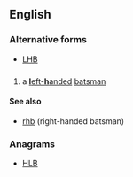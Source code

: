 ==English==

===Alternative forms===
* [[LHB]]

==={{initialism-old|en}}===
{{head|en}}

# {{context|cricket|lang=en}} a [[left-handed|'''l'''eft-'''h'''anded]] [[batsman]]

====See also====
* [[rhb]] (right-handed batsman)

===Anagrams===
* [[HLB#English|HLB]]